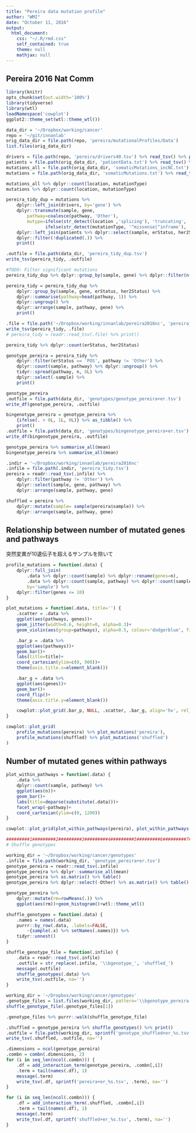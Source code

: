 ```yaml
---
title: "Pereira data mutation profile"
author: "WMI"
date: "October 11, 2016"
output:
  html_document:
    css: "~/.R/rmd.css"
    self_contained: true
    theme: null
    mathjax: null
---
```


## Pereira 2016 Nat Comm

```r
library(knitr)
opts_chunk$set(out.width='100%')
library(tidyverse)
library(wtl)
loadNamespace('cowplot')
ggplot2::theme_set(wtl::theme_wtl())
```

```r
data_dir = '~/Dropbox/working/cancer'
repo = '~/git/innanlab'
orig_data_dir = file.path(repo, 'pereira/mutationalProfiles/Data')
list.files(orig_data_dir)

drivers = file.path(repo, 'pereira/drivers40.tsv') %>% read_tsv() %>% print()
patients = file.path(orig_data_dir, 'patientData.txt') %>% read_tsv() %>% print()
mutations_all = file.path(orig_data_dir, 'somaticMutations_incNC.txt') %>% read_tsv() %>% print()
mutations = file.path(orig_data_dir, 'somaticMutations.txt') %>% read_tsv() %>% print()

mutations_all %>% dplyr::count(location, mutationType)
mutations %>% dplyr::count(location, mutationType)

pereira_tidy_dup = mutations %>%
    dplyr::left_join(drivers, by='gene') %>%
    dplyr::transmute(sample, gene,
        pathway=coalesce(pathway, 'Other'),
        mutype=ifelse(str_detect(location ,'splicing'), 'truncating',
               ifelse(str_detect(mutationType, '^missense|^inframe'), 'missense', 'truncating'))) %>%
    dplyr::left_join(patients %>% dplyr::select(sample, erStatus, her2Status), by='sample') %>%
    dplyr::filter(!duplicated(.)) %>%
    print()

.outfile = file.path(data_dir, 'pereira_tidy_dup.tsv')
write_tsv(pereira_tidy, .outfile)

#TODO: Filter significant mutations
pereira_tidy_dup %>% dplyr::group_by(sample, gene) %>% dplyr::filter(n() > 1)

pereira_tidy = pereira_tidy_dup %>%
    dplyr::group_by(sample, gene, erStatus, her2Status) %>%
    dplyr::summarise(pathway=head(pathway, 1)) %>%
    dplyr::ungroup() %>%
    dplyr::arrange(sample, pathway, gene) %>%
    print()

.file = file.path('~/Dropbox/working/innanlab/pereira2016nc', 'pereira_tidy.tsv')
write_tsv(pereira_tidy, .file)
# pereira_tidy = readr::read_tsv(.file) %>% print()

pereira_tidy %>% dplyr::count(erStatus, her2Status)

genotype_pereira = pereira_tidy %>%
    dplyr::filter(erStatus == 'POS', pathway != 'Other') %>%
    dplyr::count(sample, pathway) %>% dplyr::ungroup() %>%
    tidyr::spread(pathway, n, 0L) %>%
    dplyr::select(-sample) %>%
    print()

genotype_pereira
.outfile = file.path(data_dir, 'genotypes/genotype_pereira+er.tsv')
write_df(genotype_pereira, .outfile)

bingenotype_pereira = genotype_pereira %>%
    {ifelse(. > 0L, 1L, 0L)} %>% as_tibble() %>%
    print()
.outfile = file.path(data_dir, 'genotypes/bingenotype_pereira+er.tsv')
write_df(bingenotype_pereira, .outfile)

genotype_pereira %>% summarise_all(mean)
bingenotype_pereira %>% summarise_all(mean)
```

```r
.indir = '~/Dropbox/working/innanlab/pereira2016nc'
.infile = file.path(.indir, 'pereira_tidy.tsv')
pereira = readr::read_tsv(.infile) %>%
    dplyr::filter(pathway != 'Other') %>%
    dplyr::select(sample, gene, pathway) %>%
    dplyr::arrange(sample, pathway, gene)

shuffled = pereira %>%
    dplyr::mutate(sample= sample(pereira$sample)) %>%
    dplyr::arrange(sample, pathway, gene)
```

## Relationship between number of mutated genes and pathways

突然変異が10遺伝子を超えるサンプルを除いて

```r
profile_mutations = function(.data) {
    dplyr::full_join(
        .data %>% dplyr::count(sample) %>% dplyr::rename(genes=n),
        .data %>% dplyr::count(sample, pathway) %>% dplyr::count(sample) %>% dplyr::rename(pathways=nn),
        by='sample') %>%
    dplyr::filter(genes <= 10)
}

plot_mutations = function(.data, title='') {
    .scatter = .data %>%
    ggplot(aes(pathways, genes))+
    geom_jitter(width=0.6, height=0, alpha=0.3)+
    geom_violin(aes(group=pathways), alpha=0.5, colour='dodgerblue', fill='dodgerblue')

    .bar_p = .data %>%
    ggplot(aes(pathways))+
    geom_bar()+
    labs(title=title)+
    coord_cartesian(ylim=c(0, 900))+
    theme(axis.title.x=element_blank())

    .bar_g = .data %>%
    ggplot(aes(genes))+
    geom_bar()+
    coord_flip()+
    theme(axis.title.y=element_blank())

    cowplot::plot_grid(.bar_p, NULL, .scatter, .bar_g, align='hv', rel_widths=c(2, 1), rel_heights=c(1, 2))
}

cowplot::plot_grid(
    profile_mutations(pereira) %>% plot_mutations('pereira'),
    profile_mutations(shuffled) %>% plot_mutations('shuffled')
)
```

## Number of mutated genes within pathways

```r
plot_within_pathways = function(.data) {
    .data %>%
    dplyr::count(sample, pathway) %>%
    ggplot(aes(n))+
    geom_bar()+
    labs(title=deparse(substitute(.data)))+
    facet_wrap(~pathway)+
    coord_cartesian(ylim=c(0, 1200))
}

cowplot::plot_grid(plot_within_pathways(pereira), plot_within_pathways(shuffled))
```


```r
#########1#########2#########3#########4#########5#########6#########7#########
# Shuffle genotypes

working_dir = '~/Dropbox/working/cancer/genotypes'
.infile = file.path(working_dir, 'genotype_pereira+er.tsv')
genotype_pereira = readr::read_tsv(.infile)
genotype_pereira %>% dplyr::summarise_all(mean)
genotype_pereira %>% as.matrix() %>% table()
genotype_pereira %>% dplyr::select(-Other) %>% as.matrix() %>% table()

genotype_pereira %>%
    dplyr::mutate(rm=rowMeans(.)) %>%
    ggplot(aes(rm))+geom_histogram()+wtl::theme_wtl()

shuffle_genotypes = function(.data) {
    .names = names(.data)
    purrr::by_row(.data, .labels=FALSE,
        ~{sample(.x) %>% setNames(.names)}) %>%
    tidyr::unnest()
}

shuffle_genotype_file = function(.infile) {
    .data = readr::read_tsv(.infile)
    .outfile = str_replace(.infile, '\\bgenotype_', 'shuffled_')
    message(.outfile)
    shuffle_genotypes(.data) %>%
    write_tsv(.outfile, na='')
}

working_dir = '~/Dropbox/working/cancer/genotypes'
.genotype_files = list.files(working_dir, pattern='\\bgenotype_pereira', full.names=TRUE)
shuffle_genotype_file(.genotype_files[1])

.genotype_files %>% purrr::walk(shuffle_genotype_file)

.shuffled = genotype_pereira %>% shuffle_genotypes() %>% print()
.outfile = file.path(working_dir, sprintf('genotype_shuffled+er_%s.tsv', wtl::now()))
write_tsv(.shuffled, .outfile, na='')

.dimensions = ncol(genotype_pereira)
.combn = combn(.dimensions, 2)
for (i in seq_len(ncol(.combn))) {
    .df = add_interaction_term(genotype_pereira, .combn[,i])
    .term = tail(names(.df), 1)
    message(.term)
    write_tsv(.df, sprintf('pereira+er_%s.tsv', .term), na='')
}

for (i in seq_len(ncol(.combn))) {
    .df = add_interaction_term(.shuffled, .combn[,i])
    .term = tail(names(.df), 1)
    message(.term)
    write_tsv(.df, sprintf('shuffled+er_%s.tsv', .term), na='')
}
```

